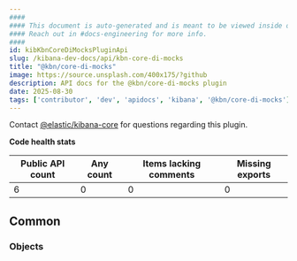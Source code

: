 ```yaml
---
####
#### This document is auto-generated and is meant to be viewed inside our experimental, new docs system.
#### Reach out in #docs-engineering for more info.
####
id: kibKbnCoreDiMocksPluginApi
slug: /kibana-dev-docs/api/kbn-core-di-mocks
title: "@kbn/core-di-mocks"
image: https://source.unsplash.com/400x175/?github
description: API docs for the @kbn/core-di-mocks plugin
date: 2025-08-30
tags: ['contributor', 'dev', 'apidocs', 'kibana', '@kbn/core-di-mocks']
---
```




Contact [@elastic/kibana-core](https://github.com/orgs/elastic/teams/kibana-core) for questions regarding this plugin.

**Code health stats**

| Public API count  | Any count | Items lacking comments | Missing exports |
|-------------------|-----------|------------------------|-----------------|
| 6 | 0 | 0 | 0 |

## Common

### Objects
<DocDefinitionList data={kbnCoreDiMocksObj.common.objects}/>

